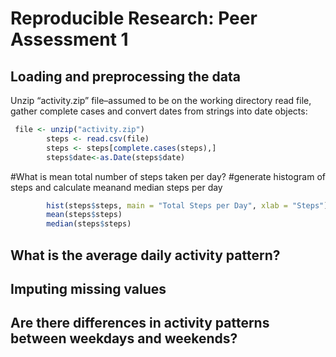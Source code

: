 # Reproducible Research: Peer Assessment 1


## Loading and preprocessing the data


Unzip "activity.zip" file--assumed to be on the working directory
read file, gather complete cases and convert dates from strings into 
date objects:

```r
 file <- unzip("activity.zip")
        steps <- read.csv(file)
        steps <- steps[complete.cases(steps),]
        steps$date<-as.Date(steps$date)
```
 
#What is mean total number of steps taken per day?
#generate histogram of steps and calculate meanand median steps per day

```r
        hist(steps$steps, main = "Total Steps per Day", xlab = "Steps")
        mean(steps$steps)
        median(steps$steps)
```

## What is the average daily activity pattern?



## Imputing missing values



## Are there differences in activity patterns between weekdays and weekends?
